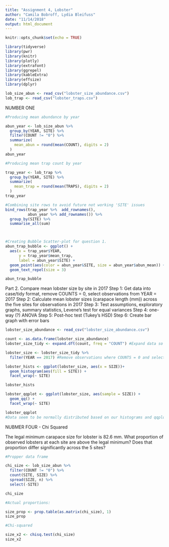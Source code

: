 ```yaml
---
title: "Assignment 4, Lobster"
author: "Camila Bobroff, Lydia Bleifuss"
date: "11/14/2018"
output: html_document
---
```


```r
knitr::opts_chunk$set(echo = TRUE)
```

```r
library(tidyverse)
library(pwr)
library(knitr)
library(plotly)
library(extrafont)
library(ggrepel)
library(kableExtra)
library(effsize)
library(dplyr)
```

```r
lob_size_abun <- read_csv("lobster_size_abundance.csv")
lob_trap <- read_csv("lobster_traps.csv")
```
NUMBER ONE

```r
#Producing mean abundance by year

abun_year <- lob_size_abun %>%
  group_by(YEAR, SITE) %>% 
  filter(COUNT != "0") %>% 
  summarize(
    mean_abun = round(mean(COUNT), digits = 2)
  )
abun_year

#Producing mean trap count by year

trap_year <- lob_trap %>% 
  group_by(YEAR, SITE) %>% 
  summarize(
    mean_trap = round(mean(TRAPS), digits = 2)
  )
trap_year
```

```r
#Combining site rows to avoid future not working 'SITE' issues  
bind_rows(trap_year %>%  add_rownames(),
          abun_year %>% add_rownames()) %>% 
  group_by(SITE) %>% 
  summarise_all(sum)



#Creating Bubble Scatter-plot for question 1. 
abun_trap_bubble <- ggplot() +
  aes(x = trap_year$YEAR,
      y = trap_year$mean_trap,
      label = abun_year$SITE) +
  geom_point(aes(color = abun_year&SITE, size = abun_year$abun_mean)) +
  geom_text_repel(size = 3) 

abun_trap_bubble


```
Part 2. Compare mean lobster size by site in 2017
Step 1: Get data into case/tidy format, remove COUNTS = 0, select observations from YEAR = 2017
Step 2: Calculate mean lobster sizes (carapace length (mm)) across the five sites for observations in 2017
Step 3: Test assumptions, exploratory graphs, summary statistics, Levene's test for equal variances
Step 4: one-way (?) ANOVA
Step 5: Post-hoc test (Tukey's HSD)
Step 6: Create bar graph with error bars

```r
lobster_size_abundance <- read_csv("lobster_size_abundance.csv")

count <- as.data.frame(lobster_size_abundance)
lobster_size_tidy <- expand.dft(count, freq = "COUNT") #Expand data so it is in tidy format

lobster_size <- lobster_size_tidy %>% 
  filter(YEAR == 2017) #Remove observations where COUNTS = 0 and select observations only from 2017

lobster_hists <- ggplot(lobster_size, aes(x = SIZE))+
  geom_histogram(aes(fill = SITE)) + 
  facet_wrap(~ SITE)

lobster_hists

lobster_qqplot <- ggplot(lobster_size, aes(sample = SIZE)) +
  geom_qq() +
  facet_wrap(~ SITE)

lobster_qqplot
#Data seem to be normally distributed based on our histograms and qqplots!
```

NUBMER FOUR - Chi Squared

The legal minimum carapace size for lobster is 82.6 mm. What proportion of observed lobsters at each site are above the legal minimum? Does that proportion differ significantly across the 5 sites? 

```r
#Propper data frame 

chi_size <- lob_size_abun %>%
  filter(COUNT != "0") %>% 
  count(SITE, SIZE) %>% 
  spread(SIZE, n) %>% 
  select(-SITE)

chi_size

#Actual proportions:

size_prop <- prop.table(as.matrix(chi_size), 1)
size_prop 

#Chi-squared 

size_x2 <- chisq.test(chi_size)
size_x2
```


